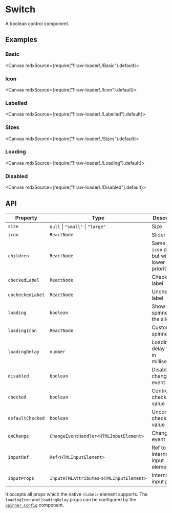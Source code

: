 
<Meta title="Forms/Switch" />

# Switch

A boolean control component.

## Examples

### Basic

<Canvas mdxSource={require("!!raw-loader!./Basic").default}>
  <Story id="examples-switch--basic" />
</Canvas>

### Icon

<Canvas mdxSource={require("!!raw-loader!./Icon").default}>
  <Story id="examples-switch--icon" />
</Canvas>

### Labelled

<Canvas mdxSource={require("!!raw-loader!./Labelled").default}>
  <Story id="examples-switch--labelled" />
</Canvas>

### Sizes

<Canvas mdxSource={require("!!raw-loader!./Sizes").default}>
  <Story id="examples-switch--sizes" />
</Canvas>

### Loading

<Canvas mdxSource={require("!!raw-loader!./Loading").default}>
  <Story id="examples-switch--loading" />
</Canvas>

### Disabled

<Canvas mdxSource={require("!!raw-loader!./Disabled").default}>
  <Story id="examples-switch--disabled" />
</Canvas>

## API

| Property         | Type                                     | Description                                  |
| ---------------- | ---------------------------------------- | -------------------------------------------- |
| `size`           | `null` &#124; `"small"` &#124; `"large"` | Size                                         |
| `icon`           | `ReactNode`                              | Slider icon                                  |
| `children`       | `ReactNode`                              | Same as `icon` prop, but with lower priority |
| `checkedLabel`   | `ReactNode`                              | Checked label                                |
| `uncheckedLabel` | `ReactNode`                              | Unchecked label                              |
| `loading`        | `boolean`                                | Show spinner on the slider                   |
| `loadingIcon`    | `ReactNode`                              | Custom spinner icon                          |
| `loadingDelay`   | `number`                                 | Loading delay time, in milliseconds          |
| `disabled`       | `boolean`                                | Disable change event                         |
| `checked`        | `boolean`                                | Controlled checked value                     |
| `defaultChecked` | `boolean`                                | Uncontrolled checked value                   |
| `onChange`       | `ChangeEventHandler<HTMLInputElement>`   | Change event                                 |
| `inputRef`       | `Ref<HTMLInputElement>`                  | Ref to internal input element                |
| `inputProps`     | `InputHTMLAttributes<HTMLInputElement>`  | Internal input props                         |

It accepts all props which the native `<label>` element supports. The `loadingIcon` and `loadingDelay` props can be configured by the [`Spinner.Config`](?path=/story/feedbacks-spinner--page#spinnerconfig) component.
